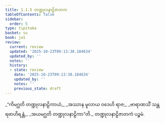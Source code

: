 ```yaml
---
title: 1.1.5 တဏ္ဍုလနာဠိဇာတက
tableOfContents: false
sidebar:
  order: 5
type: tipitaka
basket: su
book: ja1
review:
  current: review
  updated: '2025-10-23T09:13:38.184634'
  updated_by: ''
  notes: ''
  history:
  - state: review
    date: '2025-10-23T09:13:38.184634'
    updated_by: ''
    notes: ''
    previous_state: draft
---
```



<ReviewStatus review={frontmatter.review} showDetails={true} />

<HypothesisAnnotation frontmatter={frontmatter} />

<DynamicBreadcrumb />

<Division number="5" book="ja1" e="ch" v="22" p="2">

<Paragraph number="10" type="verses" book="ja1">
_“ကိမဂ္ဃတိ တဏ္ဍုလနာဠိကာယံ,_  
_အဿာန မူလာယ ဝဒေဟိ ရာဇ;_  
_ဗာရာဏသိံ သန္တရဗာဟိရန္တံ,_  
_အယမဂ္ဃတိ တဏ္ဍုလနာဠိကာ”တိ._  


</Paragraph>
</Division>

<Paragraph number="11" type="center" book="ja1">
တဏ္ဍုလနာဠိဇာတကံ ပဉ္စမံ.
</Paragraph>